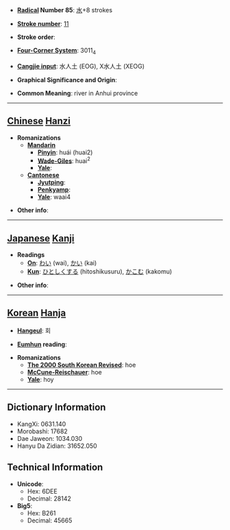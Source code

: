 * '''[[Wiktionary:Chinese radical index| Radical]] Number 85''': [[Wiktionary:Chinese radical index 水|水]]+8 strokes

* '''[[Wiktionary:Chinese total strokes index|Stroke number]]''': [[Wiktionary:Chinese total strokes index 11|11]]

* '''Stroke order''': 

* '''[[Wiktionary:Chinese four corner index|Four-Corner System]]''': 3011<sub>4</sub>

* '''[[Wiktionary:Chinese Cangjie index|Cangjie input]]''': 水人土 (EOG), X水人土 (XEOG)

* '''Graphical Significance and Origin''': 

* '''Common Meaning''': river in Anhui province

----

== [[Chinese]] [[Hanzi]] ==

* '''Romanizations'''
** '''[[Mandarin]]'''
*** '''[[Pinyin]]''': huái (huai2)
*** '''[[Wade-Giles]]''': huai<sup>2</sup>
*** '''[[Yale]]''': 
** '''[[Cantonese]]'''
*** '''[[Jyutping]]''':
*** '''[[Penkyamp]]''': 
*** '''[[Yale]]''': waai4

* '''Other info''': 

----

== [[Japanese]] [[Kanji]] ==

* '''Readings'''
** '''[[On]]''': [[わい]] (wai), [[かい]] (kai)
** '''[[Kun]]''': [[ひとしくする]] (hitoshikusuru), [[かこむ]] (kakomu)

* '''Other info''':  

----

== [[Korean]] [[Hanja]] ==

* '''[[Hangeul]]''': 회

* '''[[Eumhun]] reading''': 

* '''Romanizations'''
** '''[[The 2000 South Korean Revised Romanization|The 2000 South Korean Revised]]''': hoe
** '''[[McCune-Reischauer]]''': hoe
** '''[[Yale]]''': hoy

----

== Dictionary Information ==

* KangXi: 0631.140
* Morobashi: 17682
* Dae Jaweon: 1034.030
* Hanyu Da Zidian: 31652.050

== Technical Information ==

* '''Unicode''':
** Hex: 6DEE
** Decimal: 28142
* '''Big5''':
** Hex: B261
** Decimal: 45665